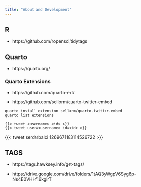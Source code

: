 ```yaml
---
title: "About and Development"
---
```



## R

- https://github.com/ropensci/tidytags

## Quarto

- https://quarto.org/

### Quarto Extensions

- https://github.com/quarto-ext/

- https://github.com/sellorm/quarto-twitter-embed


```
quarto install extension sellorm/quarto-twitter-embed
quarto list extensions
```


```
{{< tweet <username> <id> >}}
{{< tweet user=<username> id=<id> >}}
```

{{< tweet serdarbalci 1269671183114526722 >}}



## TAGS

- https://tags.hawksey.info/get-tags/

- https://drive.google.com/drive/folders/1tAQ3yWgpV6Syg6p-Ns4E0VHHf16kgirT


